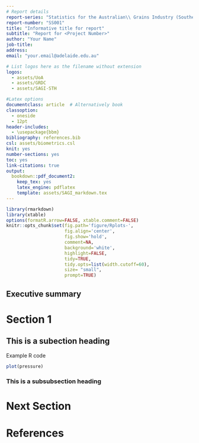 ```yaml
---
# Report details
report-series: "Statistics for the Australian\\ Grains Industry (Southern Region)\\ Technical Report Series"
report-number: "SS001"
title: "Informative title for report"
subtitle: "Report for <Project Number>"
author: "Your Name"
job-title: 
address: 
email: "your.email@adelaide.edu.au"

# List logos here as the filename without extension
logos:
  - assets/UoA
  - assets/GRDC
  - assets/SAGI-STH

#Latex options
documentclass: article  # Alternatively book
classoption:
  - oneside
  - 12pt
header-includes:
  - \usepackage{bbm}
bibliography: references.bib
csl: assets/biometrics.csl
knit: yes
number-sections: yes
toc: yes
link-citations: true
output:
  bookdown::pdf_document2:
    keep_tex: yes
    latex_engine: pdflatex
    template: assets/SAGI_markdown.tex
---
```


```r
library(rmarkdown)
library(xtable)
options(formatR.arrow=FALSE, xtable.comment=FALSE)
knitr::opts_chunk$set(fig.path='figure/Rplots-',
                      fig.align='center',
                      fig.show='hold',
                      comment=NA,
                      background='white',
                      highlight=FALSE,
                      tidy=TRUE,
                      tidy.opts=list(width.cutoff=60),
                      size= "small",
                      prompt=TRUE)
```

## Executive summary {-}

\mainmatter
\pagestyle{fancy}

<!-- article class-->

# Section 1

## This is a subection heading

Example R code

```r
plot(pressure)
```


### This is a subsubsection heading

# Next Section


\newpage
# References {-}




